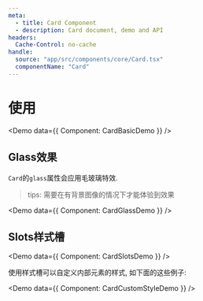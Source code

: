 ```yaml
---
meta:
  - title: Card Component
  - description: Card document, demo and API
headers:
  Cache-Control: no-cache
handle:
  source: "app/src/components/core/Card.tsx"
  componentName: "Card"
---
```



# 使用

<Demo data={{ Component: CardBasicDemo }} />

## Glass效果

`Card`的`glass`属性会应用毛玻璃特效.

> tips: 需要在有背景图像的情况下才能体验到效果

<Demo data={{ Component: CardGlassDemo }} />

## Slots样式槽

<Demo data={{ Component: CardSlotsDemo }} />

使用样式槽可以自定义内部元素的样式, 如下面的这些例子:

<Demo data={{ Component: CardCustomStyleDemo }} />
